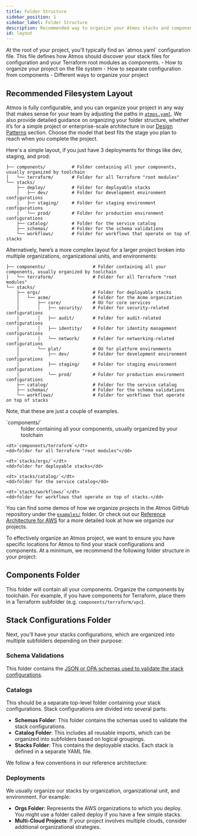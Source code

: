 ```yaml
---
title: Folder Structure
sidebar_position: 1
sidebar_label: Folder Structure
description: Recommended way to organize your Atmos stacks and components
id: layout
---
```


<Intro>
At the root of your project, you’ll typically find an `atmos.yaml` configuration file. This file defines how Atmos should discover your stack files for configuration and your Terraform root modules as components.
</Intro>

<KeyPoints>
- How to organize your project on the file system
- How to separate configuration from components
- Different ways to organize your project
</KeyPoints>

## Recommended Filesystem Layout

Atmos is fully configurable, and you can organize your project in any way that makes sense for your team by adjusting the paths in [`atmos.yaml`](/projects/configuration). We also provide detailed guidance on organizing your folder structure, whether it’s for a simple project or enterprise-scale architecture in our [Design Patterns](/design-patterns) section. Choose the model that best fits the stage you plan to reach when you complete the project.

Here's a simple layout, if you just have 3 deployments for things like dev, staging, and prod:
```plaintext
├── components/          # Folder containing all your components, usually organized by toolchain
│   └── terraform/       # Folder for all Terraform "root modules"
└── stacks/
    ├── deploy/          # Folder for deployable stacks
    │   ├── dev/         # Folder for development environment configurations
    │   ├── staging/     # Folder for staging environment configurations
    │   └── prod/        # Folder for production environment configurations
    ├── catalog/         # Folder for the service catalog
    ├── schemas/         # Folder for the schema validations
    └── workflows/       # Folder for workflows that operate on top of stacks
```

Alternatively, here’s a more complex layout for a larger project broken into multiple organizations, organizational units, and environments:

```plaintext
├── components/                  # Folder containing all your components, usually organized by toolchain
│   └── terraform/               # Folder for all Terraform "root modules"
└── stacks/
    ├── orgs/                    # Folder for deployable stacks
    │   └── acme/                # Folder for the Acme organization
    │       ├── core/            # OU for core services
    │       │   ├── security/    # Folder for security-related configurations
    │       │   ├── audit/       # Folder for audit-related configurations
    │       │   ├── identity/    # Folder for identity management configurations
    │       │   └── network/     # Folder for networking-related configurations
    │       └── plat/            # OU for platform environments
    │           ├── dev/         # Folder for development environment configurations
    │           ├── staging/     # Folder for staging environment configurations
    │           └── prod/        # Folder for production environment configurations
    ├── catalog/                 # Folder for the service catalog
    ├── schemas/                 # Folder for the schema validations
    └── workflows/               # Folder for workflows that operate on top of stacks
```

Note, that these are just a couple of examples.

<dl>
    <dt>`components/`</dt>
    <dd>folder containing all your components, usually organized by your toolchain</dd>

    <dt>`components/terraform`</dt>
    <dd>folder for all Terraform "root modules"</dd>

    <dt>`stacks/orgs/`</dt>
    <dd>folder for deployable stacks</dd>

    <dt>`stacks/catalog/`</dt>
    <dd>folder for the service catalog</dd>

    <dt>`stacks/workflows/`</dt>
    <dd>folder for workflows that operate on top of stacks.</dd>
</dl>

You can find some demos of how we organize projects in the Atmos GitHub repository under the [`examples/`](https://github.com/cloudposse/atmos/tree/main/examples) folder. Or check out our [Reference Architecture for AWS](https://docs.cloudposse.com/learn) for a more detailed look at how we organize our projects.

To effectively organize an Atmos project, we want to ensure you have specific locations for Atmos to find your stack configurations and components. At a minimum, we recommend the following folder structure in your project:

## Components Folder

This folder will contain all your components. Organize the components by toolchain. For example, if you have components for Terraform, place them in a Terraform subfolder (e.g. `components/terraform/vpc`).

## Stack Configurations Folder

Next, you’ll have your stacks configurations, which are organized into multiple subfolders depending on their purpose:

### Schema Validations

This folder contains the [JSON or OPA schemas used to validate the stack configurations](/validation/validating).

### Catalogs

This should be a separate top-level folder containing your stack configurations. Stack configurations are divided into several parts:
- **Schemas Folder**: This folder contains the schemas used to validate the stack configurations.
- **Catalog Folder**: This includes all reusable imports, which can be organized into subfolders based on logical groupings.
- **Stacks Folder**: This contains the deployable stacks. Each stack is defined in a separate YAML file.

We follow a few conventions in our reference architecture:

### Deployments

We usually organize our stacks by organization, organizational unit, and environment. For example:

- **Orgs Folder**: Represents the AWS organizations to which you deploy. You might use a folder called deploy if you have a few simple stacks.
- **Multi-Cloud Projects**: If your project involves multiple clouds, consider additional organizational strategies.
